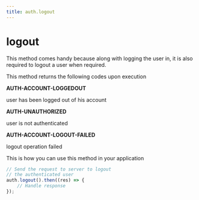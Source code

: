 ```yaml
---
title: auth.logout
---
```


# logout

This method comes handy because along with logging the user in, it is also required to logout a user when required. 

This method returns the following codes upon execution

**AUTH-ACCOUNT-LOGGEDOUT**

user has been logged out of his account

**AUTH-UNAUTHORIZED**

user is not authenticated

**AUTH-ACCOUNT-LOGOUT-FAILED**

logout operation failed

This is how you can use this method in your application

```jsx
// Send the request to server to logout
// the authenticated user
auth.logout().then((res) => {
    // Handle response
});
```